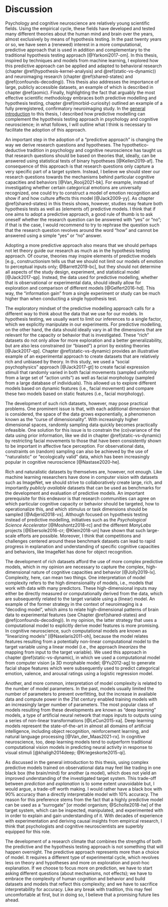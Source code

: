# Discussion {#general-discussion}

Psychology and cognitive neuroscience are relatively young scientific fields. Using the empirical cycle, these fields have developed and tested many different theories about the human mind and brain over the years, almost exclusively by means of hypothesis testing. In the past twenty years or so, we have seen a (renewed) interest in a more computational, predictive approach that is used in addition and complementary to the traditional hypothesis testing approach [@Yarkoni2017-om]. In this thesis, inspired by techniques and models from machine learning, I explored how this predictive approach can be applied and adapted to behavioral research (chapter \@ref(hypothesis-kernel-analysis) and \@ref(static-vs-dynamic)) and neuroimaging research (chapter \@ref(shared-states) and \@ref(confounds-decoding)). This thesis also addresses the importance of large, publicly accessible datasets, an example of which is described in chapter \@ref(aomic). Finally, highlighting the fact that arguably the most effective scientific methodology embraces both predictive modelling and hypothesis testing, chapter \@ref(morbid-curiosity) outlined an example of a fully preregistered, confirmatory neuroimaging study. In the [general introduction](#general-introduction) to this thesis, I described how predictive modelling can complement the hypothesis testing approach in psychology and cognitive neuroscience; in what follows, I will outline what I think is necessary to facilitate the adoption of this approach.

An important step in the adoption of a “predictive approach” is changing the way we derive research questions and hypotheses. The hypothetico-deductive tradition in psychology and cognitive neuroscience has taught us that research questions should be based on theories that, ideally, can be answered using statistical tests of binary hypotheses [@Kellen2019-af]. The consequence of this approach is that research questions only capture a very specific part of a target system. Instead, I believe we should steer our research questions towards the mechanisms behind particular cognitive capacities and behaviors [@Van_Rooij2021-bk]. For example, instead of investigating whether certain categorical emotions are universally recognized, one could try to construct a model of emotion recognition and show if and how culture affects this model [@Jack2009-yy]. As chapter \@ref(shared-states) in this thesis shows, however, studies may feature both hypothesis tests as well as (elements of) predictive models. I think that if one aims to adopt a predictive approach, a good rule of thumb is to ask oneself whether the research question can be answered with “yes” or “no”; if that is the case, I would recommend to try to rephrase the question such that the research question revolves around the word “how” and cannot be answered using a simple “yes” or “no” answer.

Adopting a more predictive approach also means that we should perhaps not let theory guide our research as much as in the hypothesis testing approach. Of course, theories may inspire elements of predictive models [e.g., constructionism tells us that we should not limit our models of emotion to perceptual inputs only; @Barrett2019-bc], but they should not determine all aspects of the study design, experiment, and statistical model [@Jack2017-qp]. Instead, the data used for predictive modelling, whether that is observational or experimental data, should ideally allow for exploration and comparison of different models [@Gelfert2016-hd]. This way, the “information gain” from a single experiment or study can be much higher than when conducting a single hypothesis test.

The exploratory mindset of the predictive modelling approach calls for a different way to think about the data that we use for our models. In hypothesis testing, we usually want to limit our inferences to a single factor, which we explicitly manipulate in our experiments. For predictive modelling, on the other hand, the data should ideally vary in all the dimensions that are relevant for the capacity or behavior that is investigated. These “rich” datasets do not only allow for more exploration and a better generalizability, but are also less constrained (or “biased”) a priori by existing theories [@Jack2017-qp]. Chapter \@ref(static-vs-dynamic) provides an illustrative example of an experimental approach to create datasets that are relatively rich and unbiased by theory. In this study, we used a “social psychophysics” approach [@Jack2017-gt] to create facial expression stimuli that randomly varied in both facial movements (sampled uniformly from a large set of “action units”) as well as facial morphology (sampled from a large database of individuals). This allowed us to explore different models based on dynamic features (i.e., facial movement) and compare these two models based on static features (i.e., facial morphology).

The development of such rich datasets, however, may pose practical problems. One prominent issue is that, with each additional dimension that is considered, the space of the data grows exponentially, a phenomenon known as the “curse of dimensionality”. With increasingly higher dimensional spaces, randomly sampling data quickly becomes practically infeasible. One solution for this issue is to constrain the (co)variance of the data using prior information, like we did in chapter \@ref(static-vs-dynamic) by restricting facial movements to those that have been consistently shown to be important in affective face perception. For observational data, constraints on (random) sampling can also be achieved by the use of “naturalistic” or “ecologically valid” data, which has been increasingly popular in cognitive neuroscience [@Nastase2020-he].

Rich and naturalistic datasets by themselves are, however, not enough. Like machine learning researchers have done in computer vision with datasets such as ImageNet, we should strive to collaboratively create large, rich, and importantly *publicly available* datasets that can be used as benchmarks for the development and evaluation of predictive models. An important prerequisite for this endeavor is that research communities can agree on which particular cognitive capacity or behavior should be targeted, how to operationalize this, and which stimulus or task dimensions should be sampled [@Adjerid2018-vs]. Although focused on hypothesis testing instead of predictive modelling, initiatives such as the *Psychological Science Accelerator* [@Moshontz2018-rc] and the different *ManyLabs* projects [@Ebersole2016-cr; @Klein2018-un] have shown that such large-scale efforts are possible. Moreover, I think that competitions and challenges centered around these benchmark datasets can lead to rapid progress in explanation and understanding of specific cognitive capacities and behaviors, like ImageNet has done for object recognition.

The development of rich datasets afford the use of more complex predictive models, which in my opinion are necessary to capture the complex, high-dimensional nature of cognitive capacities and behavior [@Jolly2019-lx]. Complexity, here, can mean two things. One interpretation of model complexity refers to the high dimensionality of models, i.e., models that work with data with many predictors. These high-dimensional inputs may either be directly measured or computationally derived from the data, which are subsequently related to the target variable using a (linear) model. An example of the former strategy in the context of neuroimaging is a “decoding model”, which aims to relate high-dimensional patterns of brain data to experimental features (see Chapter \@ref(shared-states) and \@ref(confounds-decoding)). In my opinion, the latter strategy that uses a computational model to explicitly derive model features is more promising. In cognitive neuroscience, such computational models are known as “linearizing models” [@Naselaris2011-oh], because the model relates features resulting from a potentially non-linear computational model to the target variable using a linear model (i.e., the approach *linearizes* the mapping from input to the target variable). We used this approach in chapter \@ref(static-vs-dynamic), in which we used a computational model from computer vision [a 3D morphable model; @Yu2012-ag] to generate facial shape features which were subsequently used to predict categorical emotion, valence, and arousal ratings using a logistic regression model.

Another, and more common, interpretation of model complexity is related to the number of model parameters. In the past, models usually limited the number of parameters to prevent overfitting, but the increase in available data and compute power in the 21st century enabled training models with an increasingly larger number of parameters. The most popular class of models resulting from these developments are known as “deep learning” models, a type of artificial neural network that maps inputs to outputs using a series of non-linear transformations [@LeCun2015-xa]. Deep learning models represent the state-of-the-art in almost all domains of artificial intelligence, including object recognition, reinforcement learning, and natural language processing [@Van_der_Maas2021-rx]. In cognitive neuroscience, too, deep learning models tend to outperform traditional computational vision models in predicting neural activity in response to visual stimuli [@khaligh2014deep; @Kriegeskorte2015-qi].

As discussed in the general introduction to this thesis, using complex predictive models trained on observational data may feel like trading in one black box (the brain/mind) for another (a model), which does not yield an improved understanding of the investigated target system. This trade-off between *prediction* and *explanation* is to some extent unavoidable but, I would argue, a trade-off worth making. I would rather have a black box with 90% accuracy than a directly interpretable model with 10% accuracy. The reason for this preference stems from the fact that a highly predictive model can be used as a “surrogate” [or model organism; @Scholte2018-he] of the target system, which can be inspected, manipulated, and experimented with in order to explain and gain understanding of it. With decades of experience with experimentation and deriving causal insights from empirical research, I think that psychologists and cognitive neuroscientists are superbly equipped for this role. 

The development of a research climate that combines the strengths of both the predictive and the hypothesis testing approach is not something that will happen overnight. The predictive approach represents more than a choice of model. It requires a different type of experimental cycle, which revolves less on theory and hypotheses and more on exploration and post-hoc explanation. If we choose to focus more on prediction, we have to start asking different questions (about mechanisms, not effects); we have to embrace the complexity of human cognition and behavior and build datasets and models that reflect this complexity; and we have to sacrifice interpretability for accuracy. Like any break with tradition, this may feel uncomfortable at first, but in doing so, I believe that a promising future lies ahead.
